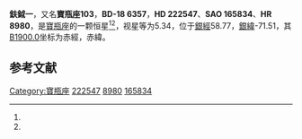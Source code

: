 {{Starbox begin
| name = 鈇鉞一
}}
{{Starbox observe
| epoch = [[J2000.0|J2000.0]]
| constell = [[寶瓶座|寶瓶座]]<ref name=SIMBAD>{{cite web
 | url=http://simbad.u-strasbg.fr/simbad/sim-id?Ident=HR+8980
 | title =Pulsating variable Star
 | publisher=Centre de Données astronomiques de Strasbourg
 | work=SIMBAD
 | accessdate=2012-07-13}}</ref><ref name=DATA>{{cite web
 | url=http://vizier.u-strasbg.fr/viz-bin/VizieR-5?-out.add=.&-source=5050&-corr=PK=HR&-out.max=9999&HR=8980
 | title =VizieR Detailed Page
 | accessdate=2012-07-13}}</ref>
| 星官 = [[鈇鉞_(星官)|鈇鉞]] （[[室宿|室宿]]）
| ra = {{RA|23|41|34.5}}<ref name=SIMBAD /><ref name=DATA />
| dec = {{DEC|-18|1|38}}<ref name=SIMBAD /><ref name=DATA />
| appmag_v = 5.34<ref name=SIMBAD /><ref name=DATA />
}}
{{Starbox character
| class = K5III<ref name=SIMBAD /><ref name=DATA />
| b-v = 1.57<ref name=SIMBAD /><ref name=DATA />
| u-b = 1.93<ref name=SIMBAD /><ref name=DATA />
| r-i = 0.92<ref name=SIMBAD /><ref name=DATA />
| variable = 
}}
{{Starbox astrometry
| radial_v = 1.93
| prop_mo_ra = 25
| parallax = 
| p_error = 
}}
{{Starbox catalog
| names =BD-18 6357，[[SAO星表|SAO]] 165834，[[HD星表|HD]] 222547，[[HR星表|HR]] 8980}}
{{Starbox reference |Simbad=HR+8980}}
{{Starbox end}}

'''鈇鉞一'''，又名'''寶瓶座103'''，'''BD-18 6357'''，'''HD 222547'''、'''SAO 165834'''、'''HR 8980'''，是[[寶瓶座|寶瓶座]]的一颗恒星<ref name=SIMBAD /><ref name=DATA />，视星等为5.34，位于[[銀道座標系|銀經]]58.77，[[銀道座標系|銀緯]]-71.51，其[[B1900.0|B1900.0]]坐标为赤經{{RA|23|36|23.3}}，赤緯{{DEC|-18|-71.51|47}}。

== 参考文献 ==
{{reflist}}

{{star-stub}}

{{寶瓶座恒星}}
[[Category:寶瓶座|Category:寶瓶座]]
[[Category:HD和HDE天體|222547]]
[[Category:HR天體|8980]]
[[Category:SAO天體|165834]]